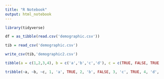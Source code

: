 ```yaml
---
title: "R Notebook"
output: html_notebook
---
```


```r
library(tidyverse)
```
```r
df = as_tibble(read.csv('demographic.csv'))
```

```r
tib = read_csv('demographic.csv')
```
```r
write_csv(tib,'demographic2.csv')
```

```r
tibble(a = c(1,2,3,4), b = c('a','b','c','d'), c = c(TRUE, FALSE, TRUE, FALSE))
```
```r
tribble(~a, ~b, ~c, 1, 'a', TRUE, 2, 'b', FALSE, 3, 'c', TRUE, 4, 'd', FALSE)

```



